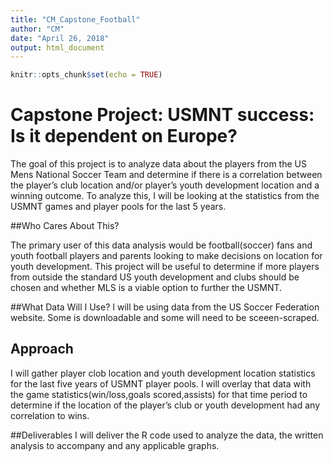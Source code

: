 ---
title: "CM_Capstone_Football"
author: "CM"
date: "April 26, 2018"
output: html_document
---

```{r setup, include=FALSE}
knitr::opts_chunk$set(echo = TRUE)
```



# Capstone Project: USMNT success: Is it dependent on Europe?
The goal of this project is to analyze data about the players from the US Mens National Soccer Team and determine if there is a correlation between the player's club location and/or player's youth development location and a winning outcome.  To analyze this, I will be looking at the statistics from the USMNT games and player pools for the last 5 years.

##Who Cares About This?

The primary user of this data analysis would be football(soccer) fans and youth football players and parents looking to make decisions on location for youth development.
This project will be useful to determine if more players from outside the standard US youth development and clubs should be chosen and whether MLS is a viable option to further the USMNT.

##What Data Will I Use?
I will be using data from the US Soccer Federation website.  Some is downloadable and some will need to be sceeen-scraped.

## Approach
I will gather player clob location and youth development location statistics for the last five years of USMNT player pools. I will overlay that data with the game statistics(win/loss,goals scored,assists) for that time period to determine if the location of the player's club or youth development had any correlation to wins.

##Deliverables
I will deliver the R code used to analyze the data, the written analysis to accompany and any applicable graphs.